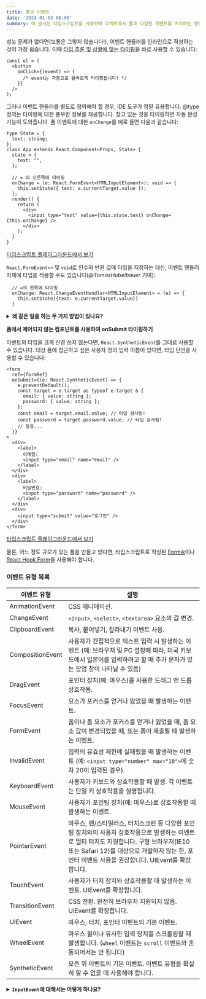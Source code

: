 ```yaml
---
title: 폼과 이벤트
date: '2024-01-03 06:00'
summary: 이 문서는 타입스크립트를 사용하여 리액트에서 폼과 다양한 이벤트를 처리하는 방법을 다루며 `InputEvent`와 같은 특정 이벤트에 대한 브라우저 지원 및 대안을 제시합니다.
---
```


<TOCInline toc={props.toc} asDisclosure />


성능 문제가 없다면(보통은 그렇지 않습니다!), 이벤트 핸들러를 인라인으로 작성하는 것이 가장 쉽습니다. 이때 [타입 추론 및 상황에 맞는 타이핑](https://www.typescriptlang.org/docs/handbook/type-inference.html#contextual-typing)을 바로 사용할 수 있습니다:

```tsx
const el = (
  <button
    onClick={(event) => {
      /* event는 자동으로 올바르게 타이핑됩니다! */
    }}
  />
);
```

그러나 이벤트 핸들러를 별도로 정의해야 할 경우, IDE 도구가 정말 유용합니다. @type 정의는 타이핑에 대한 풍부한 정보를 제공합니다. 찾고 있는 것을 타이핑하면 자동 완성 기능이 도와줍니다. 폼 이벤트에 대한 `onChange`를 예로 들면 다음과 같습니다:

```tsx
type State = {
  text: string;
};
class App extends React.Component<Props, State> {
  state = {
    text: "",
  };

  // = 의 오른쪽에 타이핑
  onChange = (e: React.FormEvent<HTMLInputElement>): void => {
    this.setState({ text: e.currentTarget.value });
  };
  render() {
    return (
      <div>
        <input type="text" value={this.state.text} onChange={this.onChange} />
      </div>
    );
  }
}
```

[타입스크립트 플레이그라운드에서 보기](https://www.typescriptlang.org/play/?jsx=2#code/JYWwDg9gTgLgBAJQKYEMDG8BmUIjgcilQ3wFgAoCtAGxQGc64BBMMOJADxiQDsATRsnQwAdAGFckHrxgAeCnDgBvAL4AaBcs2KA9Drg8IcMDjB1tcblwBccOjCjAeAcwDcmlRQB8W8ovso3HAAvL6KilYwtgBE0R7ulH5wepYAnmBOznAQPIgAkgDiABIAKnAAFij8dsB8SNmYIZo5YpUu9aEAFEi2QhgiAGLQIACiAG4ysqUAsgAyeTxgAK4wI9RIIDJeAJS2YxC1IT5KFjDlwHQidEgwAMowgUidSpacUewiaEtQRDwwJSgoM4biIxihqEt6iptglFCpYXBfnUoJ1tmFwkQYN9cp0LIpZHxgGMvHjwrInMt4DB0khgtFItE4GCIbSlGcLlcHtwRJEVNkeK0qsDgmzzpcWm1gXydCSkuE4LIdITiRYYR4KCogA)

`React.FormEvent<>` 및 `void`로 인수와 반환 값에 타입을 지정하는 대신, 이벤트 핸들러 자체에 타입을 적용할 수도 있습니다(_@TomasHubelbauer_ 기여):

```tsx
  // =의 왼쪽에 타이핑
  onChange: React.ChangeEventHandler<HTMLInputElement> = (e) => {
    this.setState({text: e.currentTarget.value})
  }
```

<details>

<summary><b>왜 같은 일을 하는 두 가지 방법이 있나요?</b></summary>

첫 번째 방법은 추론된 메서드 시그니처 `(e: React.FormEvent<HTMLInputElement>): void`를 사용하고 두 번째 방법은 `@types/react`에서 제공하는 대리자의 타입을 강제합니다. 따라서 `React.ChangeEventHandler<>`는 `@types/react`에서 "축복받은" 타이핑이며, 추론된 메서드는 더... _손수 제작된_ 것으로 생각할 수 있습니다. 어느 쪽이든 좋은 패턴을 알아두는 것이 좋습니다. [더 자세한 정보는 우리의 Github PR을 참조하세요](https://github.com/typescript-cheatsheets/react/pull/24).

</details>


**폼에서 제어되지 않는 컴포넌트를 사용하여 onSubmit 타이핑하기**

이벤트의 타입을 크게 신경 쓰지 않는다면, `React.SyntheticEvent`를 그대로 사용할 수 있습니다. 대상 폼에 접근하고 싶은 사용자 정의 입력 이름이 있다면, 타입 단언을 사용할 수 있습니다:

```tsx
<form
  ref={formRef}
  onSubmit={(e: React.SyntheticEvent) => {
    e.preventDefault();
    const target = e.target as typeof e.target & {
      email: { value: string };
      password: { value: string };
    };
    const email = target.email.value; // 타입 검사됨!
    const password = target.password.value; // 타입 검사됨!
    // 등등...
  }}
>
  <div>
    <label>
      이메일:
      <input type="email" name="email" />
    </label>
  </div>
  <div>
    <label>
      비밀번호:
      <input type="password" name="password" />
    </label>
  </div>
  <div>
    <input type="submit" value="로그인" />
  </div>
</form>
```

[타입스크립트 플레이그라운드에서 보기](https://www.typescriptlang.org/play/?jsx=2#code/JYWwDg9gTgLgBAJQKYEMDG8BmUIjgcilQ3wFgAoCtCAOwGctoRlM4BeRYmAOgFc6kLABQBKClVoM4AMSbs4o9gD4FFOHAA8mJmrhFMbAN7aozJJgC+u2gGVeAIxDAYRoUgBcndDxsBPGjAAFkgwwGgAogBuSAEiynCGuupI3GBE0QEAIuYovAA2MKIA3Elw1PTwMChQAOYh8ilVtfUodHAwvmBIEKyN1XXwAGQJpckgKMB5noZwkSh5vB5wDFDANDVwFiXk6rtwYK10AO7QACbTs-OLnitrG1ulDzu75VJI45PyTQPc7xN53DmCyQRTgAHowe1Okg0ME0ABrOgAQlKr3gBzoxzOX36IVShxOUFOgKuIPBkI6XVhMMRKOe6ghcBCaG4rN0Fis5CUug0p2AkW59M0eRQ9iQeUFe3U4Q+U1GmjWYF4lWhbAARH9Jmq4DQUCAkOrNXltWDJbsNGCRWKJTywXyBTz7Wb1BoreLnbsAAoEs7ueUaRXKqFddUYrFE7W6-Whn0R8Eei1um3PC1Ox38hOBlUhtV0BxOGDaoGLdUAGQgGzWJrNqYzFAtJhAgpEQA)

물론, 어느 정도 규모가 있는 폼을 만들고 있다면, 타입스크립트로 작성된 [Formik](https://jaredpalmer.com/formik)이나 [React Hook Form](https://react-hook-form.com/)을 사용해야 합니다.

### 이벤트 유형 목록

| 이벤트 유형        | 설명                                                                                                                                                                                                                                                        |
| ----------------- | ---------------------------------------------------------------------------------------------------------------------------------------------------------------------------------------------------------------------------------------------------------- |
| AnimationEvent    | CSS 애니메이션.                                                                                                                                                                                                                                             |
| ChangeEvent       | `<input>`, `<select>`, `<textarea>` 요소의 값 변경.                                                                                                                                                                                                         |
| ClipboardEvent    | 복사, 붙여넣기, 잘라내기 이벤트 사용.                                                                                                                                                                                                                       |
| CompositionEvent  | 사용자가 간접적으로 텍스트 입력 시 발생하는 이벤트 (예: 브라우저 및 PC 설정에 따라, 미국 키보드에서 일본어를 입력하려고 할 때 추가 문자가 있는 팝업 창이 나타날 수 있음)                                                                                    |
| DragEvent         | 포인터 장치(예: 마우스)를 사용한 드래그 앤 드롭 상호작용.                                                                                                                                                                                                    |
| FocusEvent        | 요소가 포커스를 얻거나 잃었을 때 발생하는 이벤트.                                                                                                                                                                                                           |
| FormEvent         | 폼이나 폼 요소가 포커스를 얻거나 잃었을 때, 폼 요소 값이 변경되었을 때, 또는 폼이 제출될 때 발생하는 이벤트.                                                                                                                                                |
| InvalidEvent      | 입력의 유효성 제한에 실패했을 때 발생하는 이벤트 (예: `<input type="number" max="10">`에 숫자 20이 입력된 경우).                                                                                                                                             |
| KeyboardEvent     | 사용자가 키보드와 상호작용할 때 발생. 각 이벤트는 단일 키 상호작용을 설명합니다.                                                                                                                                                                             |
| MouseEvent        | 사용자가 포인팅 장치(예: 마우스)로 상호작용할 때 발생하는 이벤트.                                                                                                                                                                                            |
| PointerEvent      | 마우스, 펜/스타일러스, 터치스크린 등 다양한 포인팅 장치와의 사용자 상호작용으로 발생하는 이벤트로 멀티 터치도 지원합니다. 구형 브라우저(IE10 또는 Safari 12)를 대상으로 개발하지 않는 한, 포인터 이벤트 사용을 권장합니다. UIEvent를 확장합니다.     |
| TouchEvent        | 사용자가 터치 장치와 상호작용할 때 발생하는 이벤트. UIEvent를 확장합니다.                                                                                                                                                                                   |
| TransitionEvent   | CSS 전환. 완전히 브라우저 지원되지 않음. UIEvent를 확장합니다.                                                                                                                                                                                               |
| UIEvent           | 마우스, 터치, 포인터 이벤트의 기본 이벤트.                                                                                                                                                                                                                  |
| WheelEvent        | 마우스 휠이나 유사한 입력 장치를 스크롤링할 때 발생합니다. (`wheel` 이벤트는 `scroll` 이벤트와 혼동되어서는 안 됩니다)                                                                                                                                     |
| SyntheticEvent    | 모든 위 이벤트의 기본 이벤트. 이벤트 유형을 확실히 알 수 없을 때 사용해야 합니다.                                                                                                                                                                          |


<details>
<summary><b><code>InputEvent</code>에 대해서는 어떻게 하나요?</b></summary>

`InputEvent`가 없다는 것을 이미 알아차렸을 수 있습니다. 이는 이벤트 자체가 완전한 브라우저 지원을 받지 못하고 다른 브라우저에서 다르게 동작할 수 있기 때문에 타입스크립트에서 지원하지 않기 때문입니다. 대신 `KeyboardEvent`를 사용할 수 있습니다.

출처:

- [GitHub microsoft/TypeScript 이슈 #29441](https://github.com/microsoft/TypeScript/issues/29441)
- [MDN Web API InputEvent](https://developer.mozilla.org/en-US/docs/Web/API/InputEvent)
- [MDN Web API HTMLElement/input_event](https://developer.mozilla.org/en-US/docs/Web/API/HTMLElement/input_event)

</details>



